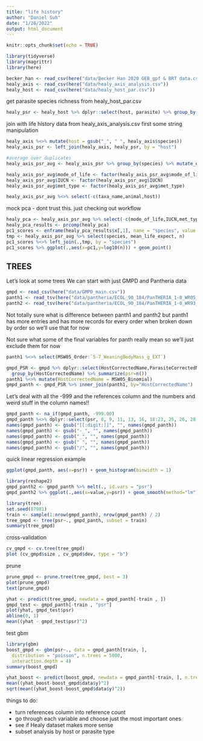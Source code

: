 ```yaml
---
title: "life history"
author: "Daniel Suh"
date: "1/28/2022"
output: html_document
---
```


```r
knitr::opts_chunk$set(echo = TRUE)
```


```r
library(tidyverse)
library(magrittr)
library(here)
```

```r
becker_han <- read_csv(here("data/Becker Han 2020 GEB_gpf & BRT data.csv"))
healy_axis <- read_csv(here("data/healy_axis_analysis.csv"))
healy_host <- read_csv(here("data/healy_host_par.csv"))
```

get parasite species richness from healy_host_par.csv
```r
healy_psr <- healy_host %>% dplyr::select(host, parasite) %>% group_by(host) %>% summarize(n=n())
```

join with life history data from healy_axis_analysis.csv
first some string manipulation
```r
healy_axis %<>% mutate(host = gsub("_", " ", healy_axis$species))
healy_axis_psr <- left_join(healy_axis, healy_psr, by = "host")

#average over duplicates
healy_axis_psr_avg <- healy_axis_psr %>% group_by(species) %>% mutate_each(funs(mean), c(2:15,17,18,20,24)) %>% distinct()

healy_axis_psr_avg$mode_of_life <- factor(healy_axis_psr_avg$mode_of_life)
healy_axis_psr_avg$IUCN <- factor(healy_axis_psr_avg$IUCN)
healy_axis_psr_avg$met_type <- factor(healy_axis_psr_avg$met_type)

healy_axis_psr_avg %<>% select(-c(taxa_name,animal,host))
```

mock pca - dont trust this. just checking out workflow
```r
healy_pca <- healy_axis_psr_avg %>% select(-c(mode_of_life,IUCN,met_type,repo_output,met_rate,n,mass_g,mean_repo_rate)) %>% column_to_rownames(.,var="species")
healy_pca_results <- prcomp(healy_pca)
pc1_scores <- enframe(healy_pca_results$x[,1], name = "species", value = "pc1")
tmp <- healy_axis_psr_avg %>% select(species, mean_life_expect, n)
pc1_scores %<>% left_join(.,tmp, by = "species")
pc1_scores %>% ggplot(.,aes(x=pc1,y=log10(n))) + geom_point()
```



## TREES


Let's look at some trees
We can start with just GMPD and Pantheria data

```r
gmpd <- read_csv(here("data/GMPD_main.csv"))
panth1 <- read_tsv(here("data/pantheria/ECOL_90_184/PanTHERIA_1-0_WR05_Aug2008.txt"))
panth2 <- read_tsv(here("data/pantheria/ECOL_90_184/PanTHERIA_1-0_WR93_Aug2008.txt"))
```

Not totally sure what is difference between panth1 and panth2 but panth1 has more entries and has more records for every order when broken down by order so we'll use that for now

Not sure what some of the final variables for panth really mean so we'll just exclude them for now
```r
panth1 %<>% select(MSW05_Order:`5-7_WeaningBodyMass_g_EXT`)
```


```r
gmpd_PSR <- gmpd %>% dplyr::select(HostCorrectedName,ParasiteCorrectedName) %>% distinct() %>% 
  group_by(HostCorrectedName) %>% summarize(psr=n())
panth1 %<>% mutate(HostCorrectedName = MSW05_Binomial)
gmpd_panth <- gmpd_PSR %>% inner_join(panth1, by="HostCorrectedName")
```

Let's deal with all the -999 and the references column and the numbers and weird stuff in the column names!!
```r
gmpd_panth <- na_if(gmpd_panth, -999.00)
gmpd_panth %<>% dplyr::select(psr, 8, 9, 11, 13, 16, 18:23, 25, 26, 28, 30, 31, 33, 34, 35, 40)
names(gmpd_panth) <- gsub("[[:digit:]]", "", names(gmpd_panth))
names(gmpd_panth) <- gsub("-_", "", names(gmpd_panth))
names(gmpd_panth) <- gsub("_", "", names(gmpd_panth))
names(gmpd_panth) <- gsub(" ", "", names(gmpd_panth))
names(gmpd_panth) <- gsub("/", "", names(gmpd_panth))
```


quick linear regression example

```r
ggplot(gmpd_panth, aes(x=psr)) + geom_histogram(binwidth = 1)

library(reshape2)
gmpd_panth2 <- gmpd_panth %>% melt(., id.vars = "psr")
gmpd_panth2 %>% ggplot(.,aes(x=value,y=psr)) + geom_smooth(method="lm") + facet_wrap(~variable, scales = "free_x")
```



```r
library(tree)
set.seed(07981)
train <- sample(1:nrow(gmpd_panth), nrow(gmpd_panth) / 2)
tree_gmpd <- tree(psr~., gmpd_panth, subset = train)
summary(tree_gmpd)
```

cross-validation
```r
cv_gmpd <- cv.tree(tree_gmpd)
plot (cv_gmpd$size , cv_gmpd$dev, type = "b")
```

prune
```r
prune_gmpd <- prune.tree(tree_gmpd, best = 3)
plot(prune_gmpd)
text(prune_gmpd)
```


```r
yhat <- predict(tree_gmpd, newdata = gmpd_panth[-train , ])
gmpd_test <- gmpd_panth[-train , "psr"]
plot(yhat, gmpd_test$psr)
abline(0, 1)
mean((yhat - gmpd_test$psr)^2)
```






test gbm
```r
library(gbm)
boost_gmpd <- gbm(psr~., data = gmpd_panth[train, ],
  distribution = "poisson", n.trees = 5000,
  interaction.depth = 4)
summary(boost_gmpd)
```

```r
yhat_boost <- predict(boost_gmpd, newdata = gmpd_panth[-train, ], n.trees = 5000)
mean((yhat_boost-boost_gmpd$data$y)^2)
sqrt(mean((yhat_boost-boost_gmpd$data$y)^2))
```

things to do:

 - turn references column into reference count
 - go through each variable and choose just the most important ones
 - see if Healy dataset makes more sense
 - subset analysis by host or parasite type
